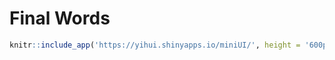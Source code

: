 # Final Words






```r
knitr::include_app('https://yihui.shinyapps.io/miniUI/', height = '600px')
```
